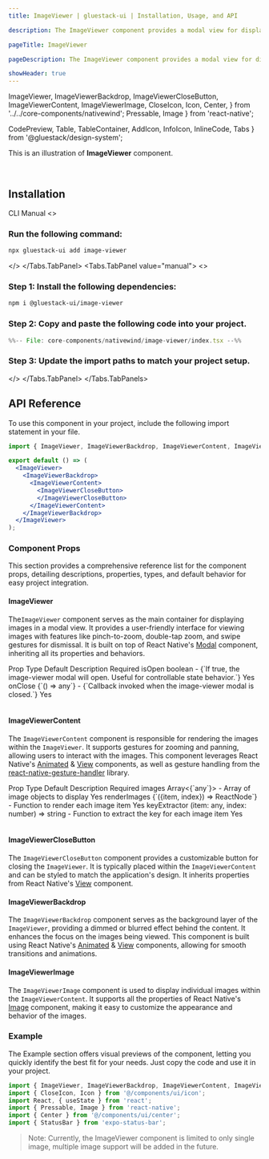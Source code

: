 ```yaml
---
title: ImageViewer | gluestack-ui | Installation, Usage, and API

description: The ImageViewer component provides a modal view for displaying and interacting with images, supporting features like pinch-to-zoom, double-tap zoom, and swipe up/down to dismiss.

pageTitle: ImageViewer

pageDescription: The ImageViewer component provides a modal view for displaying and interacting with images, supporting features like pinch-to-zoom, double-tap zoom, and swipe up/down to dismiss.

showHeader: true
---
```



<Meta title="with-nativewind/Components/Media And Icons/ImageViewer" />

  ImageViewer,
  ImageViewerBackdrop,
  ImageViewerCloseButton,
  ImageViewerContent,
  ImageViewerImage,
  CloseIcon,
  Icon,
  Center,
} from '../../core-components/nativewind';
  Pressable,
  Image
} from 'react-native';

  CodePreview,
  Table,
  TableContainer,
  AddIcon,
  InfoIcon,
  InlineCode,
  Tabs
} from '@gluestack/design-system';

This is an illustration of **ImageViewer** component.

<Wrapper>
  <CodePreview
    _rendererWrapper={{
      py: '$8',
      px: '$8',
    }}
    showComponentRenderer={true}
    showArgsController={false}
    metaData={{
      code: `
      function App() {
        const [visible, setVisible] = React.useState(false);
        const Images = [{ id: 1, url: 'https://img.freepik.com/free-photo/young-boy-learning-how-ride-horse_23-2150460636.jpg' }];
        return (
          <Center>
          <StatusBar hidden={visible}/>
            <Pressable onPress={() => setVisible(true)}>
              <Image
                source={{ uri: Images[0].url }}
                className="w-[200px] h-[200px]"
                resizeMode="cover"
              />
            </Pressable>
            <ImageViewer isOpen={visible} onClose={() => setVisible(false)}>
              <ImageViewerBackdrop>
                <ImageViewerContent
                  images={Images}
                  renderImages={({item, index}) => (
                    <ImageViewerImage source={{ uri: item.url }} />
                  )}
                  keyExtractor={(item, index) => item.id + '-' + index}
                >
                <ImageViewerCloseButton>
                  <Icon as={CloseIcon} className='text-secondary-500'/>
                </ImageViewerCloseButton>
              </ImageViewerContent>
            </ImageViewerBackdrop>
          </ImageViewer>
        </Center>
        );
      }
      `,
      transformCode: (code) => {
        return transformedCode(code, 'function', 'App');
      },
      scope: {
        Wrapper,
        ImageViewer,
        ImageViewerBackdrop,
        ImageViewerContent,
        ImageViewerCloseButton,
        ImageViewerImage,
        CloseIcon,
        Icon,
        useState,
        Pressable,
        Image,
        Center,
        StatusBar,
      },
      argsType: {},
    }}
  />
</Wrapper>

<br />

## Installation

<Tabs value="cli" type="section">
  <Tabs.TabList>
      <Tabs.Tab value="cli">
        <Tabs.TabTitle>CLI</Tabs.TabTitle>
      </Tabs.Tab>
     <Tabs.Tab value="manual">
        <Tabs.TabTitle>Manual</Tabs.TabTitle>
     </Tabs.Tab>
  </Tabs.TabList>
  <Tabs.TabPanels>
    <Tabs.TabPanel value="cli">
<>

### Run the following command:
  ```bash
  npx gluestack-ui add image-viewer
  ```
</>
    </Tabs.TabPanel>
    <Tabs.TabPanel value="manual"> 
<>

### Step 1: Install the following dependencies:
```bash
npm i @gluestack-ui/image-viewer
```

### Step 2: Copy and paste the following code into your project.
<CollapsibleCode>

```jsx 
%%-- File: core-components/nativewind/image-viewer/index.tsx --%% 
```
</CollapsibleCode>

### Step 3: Update the import paths to match your project setup.
</>
    </Tabs.TabPanel>
  </Tabs.TabPanels>
</Tabs>

## API Reference

To use this component in your project, include the following import statement in your file.

```jsx
import { ImageViewer, ImageViewerBackdrop, ImageViewerContent, ImageViewerCloseButton, ImageViewerImage } from '@/components/ui/image-viewer';
```

```jsx
export default () => (
  <ImageViewer>
    <ImageViewerBackdrop>
      <ImageViewerContent>
        <ImageViewerCloseButton>
        </ImageViewerCloseButton>
      </ImageViewerContent>
    </ImageViewerBackdrop>
  </ImageViewer>
);
```

### Component Props

This section provides a comprehensive reference list for the component props, detailing descriptions, properties, types, and default behavior for easy project integration.

#### ImageViewer
The`ImageViewer` component serves as the main container for displaying images in a modal view. It provides a user-friendly interface for viewing images with features like pinch-to-zoom, double-tap zoom, and swipe gestures for dismissal. It is built on top of React Native's [Modal](https://reactnative.dev/docs/modal) component, inheriting all its properties and behaviors.

<Wrapper>
  <TableContainer>
    <Table>
      <Table.THead>
        <Table.TR>
          <Table.TH>
            <Table.TText>Prop</Table.TText>
          </Table.TH>
          <Table.TH>
            <Table.TText>Type</Table.TText>
          </Table.TH>
          <Table.TH>
            <Table.TText>Default</Table.TText>
          </Table.TH>
          <Table.TH>
            <Table.TText>Description</Table.TText>
          </Table.TH>
          <Table.TH>
            <Table.TText>Required</Table.TText>
          </Table.TH>
        </Table.TR>
      </Table.THead>
      <Table.TBody>
        <Table.TR>
          <Table.TD>
            <Table.TText>
              <InlineCode>isOpen</InlineCode>
            </Table.TText>
          </Table.TD>
          <Table.TD>
            <Table.TText>boolean</Table.TText>
          </Table.TD>
          <Table.TD>
            <Table.TText>-</Table.TText>
          </Table.TD>
          <Table.TD>
            <Table.TText>{`If true, the image-viewer modal will open. Useful for controllable state behavior.`}</Table.TText>
          </Table.TD>
          <Table.TD>
            <Table.TText>Yes</Table.TText>
          </Table.TD>
        </Table.TR>
        <Table.TR>
          <Table.TD>
            <Table.TText>
              <InlineCode>onClose</InlineCode>
            </Table.TText>
          </Table.TD>
          <Table.TD>
            <Table.TText>{`() => any`}</Table.TText>
          </Table.TD>
          <Table.TD>
            <Table.TText>-</Table.TText>
          </Table.TD>
          <Table.TD>
            <Table.TText>{`Callback invoked when the image-viewer modal is closed.`}</Table.TText>
          </Table.TD>
          <Table.TD>
            <Table.TText>Yes</Table.TText>
          </Table.TD>
        </Table.TR>
      </Table.TBody>
    </Table>
  </TableContainer>
</Wrapper>

#### ImageViewerContent

The `ImageViewerContent` component is responsible for rendering the images within the `ImageViewer`. It supports gestures for zooming and panning, allowing users to interact with the images. This component leverages React Native's [Animated](https://reactnative.dev/docs/animated#props) & [View](https://reactnative.dev/docs/view) components, as well as gesture handling from the [react-native-gesture-handler](https://docs.swmansion.com/react-native-gesture-handler/docs/) library.

<Wrapper>
  <TableContainer>
    <Table>
      <Table.THead>
        <Table.TR>
          <Table.TH>
            <Table.TText>Prop</Table.TText>
          </Table.TH>
          <Table.TH>
            <Table.TText>Type</Table.TText>
          </Table.TH>
          <Table.TH>
            <Table.TText>Default</Table.TText>
          </Table.TH>
          <Table.TH>
            <Table.TText>Description</Table.TText>
          </Table.TH>
          <Table.TH>
            <Table.TText>Required</Table.TText>
          </Table.TH>
        </Table.TR>
      </Table.THead>
      <Table.TBody>
        <Table.TR>
          <Table.TD>
            <Table.TText>
              <InlineCode>images</InlineCode>
            </Table.TText>
          </Table.TD>
          <Table.TD>
            <Table.TText>Array&lt;{`any`}&gt;</Table.TText>
          </Table.TD>
          <Table.TD>
            <Table.TText>-</Table.TText>
          </Table.TD>
          <Table.TD>
            <Table.TText>Array of image objects to display</Table.TText>
          </Table.TD>
          <Table.TD>
            <Table.TText>Yes</Table.TText>
          </Table.TD>
        </Table.TR>
        <Table.TR>
          <Table.TD>
            <Table.TText>
              <InlineCode>renderImages</InlineCode>
            </Table.TText>
          </Table.TD>
          <Table.TD>
            <Table.TText>{`({item, index}) => ReactNode`}</Table.TText>
          </Table.TD>
          <Table.TD>
            <Table.TText>-</Table.TText>
          </Table.TD>
          <Table.TD>
            <Table.TText>Function to render each image item</Table.TText>
          </Table.TD>
          <Table.TD>
            <Table.TText>Yes</Table.TText>
          </Table.TD>
        </Table.TR>
        <Table.TR>
          <Table.TD>
            <Table.TText>
              <InlineCode>keyExtractor</InlineCode>
            </Table.TText>
          </Table.TD>
          <Table.TD>
            <Table.TText>
              <InlineCode>(item: any, index: number) => string</InlineCode>
            </Table.TText>
          </Table.TD>
          <Table.TD>
            <Table.TText>-</Table.TText>
          </Table.TD>
          <Table.TD>
            <Table.TText>Function to extract the key for each image item</Table.TText>
          </Table.TD>
          <Table.TD>
            <Table.TText>Yes</Table.TText>
          </Table.TD>
        </Table.TR>
      </Table.TBody>
    </Table>
  </TableContainer>
</Wrapper>

#### ImageViewerCloseButton

The `ImageViewerCloseButton` component provides a customizable button for closing the `ImageViewer`. It is typically placed within the `ImageViewerContent` and can be styled to match the application's design. It inherits properties from React Native's [View](https://reactnative.dev/docs/view) component.

#### ImageViewerBackdrop

The `ImageViewerBackdrop` component serves as the background layer of the `ImageViewer`, providing a dimmed or blurred effect behind the content. It enhances the focus on the images being viewed. This component is built using React Native's [Animated](https://reactnative.dev/docs/animated#props) & [View](https://reactnative.dev/docs/view) components, allowing for smooth transitions and animations.

#### ImageViewerImage

The `ImageViewerImage` component is used to display individual images within the `ImageViewerContent`. It supports all the properties of React Native's [Image](https://reactnative.dev/docs/image) component, making it easy to customize the appearance and behavior of the images.

### Example

The Example section offers visual previews of the component, letting you quickly identify the best fit for your needs. Just copy the code and use it in your project.

```jsx
import { ImageViewer, ImageViewerBackdrop, ImageViewerContent, ImageViewerCloseButton, ImageViewerImage } from '@/components/ui/image-viewer';
import { CloseIcon, Icon } from '@/components/ui/icon';
import React, { useState } from 'react';
import { Pressable, Image } from 'react-native';
import { Center } from '@/components/ui/center';
import { StatusBar } from 'expo-status-bar';
```

<Wrapper>
  <CodePreview
    _rendererWrapper={{
      py: '$8',
      px: '$8',
    }}
    showComponentRenderer={true}
    showArgsController={false}
    metaData={{
      code: `
      function App() {
        const [visible, setVisible] = React.useState(false);
        const Images = [{ id: 1, url: 'https://img.freepik.com/free-photo/young-boy-learning-how-ride-horse_23-2150460636.jpg' }];
        return (
          <Center>
          <StatusBar hidden={visible}/>
            <Pressable onPress={() => setVisible(true)}>
              <Image
                source={{ uri: Images[0].url }}
                className="w-[200px] h-[200px]"
                resizeMode="cover"
              />
            </Pressable>
            <ImageViewer isOpen={visible} onClose={() => setVisible(false)}>
              <ImageViewerBackdrop>
                <ImageViewerContent
                  images={Images}
                  renderImages={({item, index}) => (
                    <ImageViewerImage source={{ uri: item.url }} />
                  )}
                  keyExtractor={(item, index) => item.id + '-' + index}
                >
                <ImageViewerCloseButton>
                  <Icon as={CloseIcon} className='text-secondary-500'/>
                </ImageViewerCloseButton>
              </ImageViewerContent>
            </ImageViewerBackdrop>
          </ImageViewer>
        </Center>
        );
      }
      `,
      transformCode: (code) => {
        return transformedCode(code, 'function', 'App');
      },
      scope: {
        Wrapper,
        ImageViewer,
        ImageViewerBackdrop,
        ImageViewerContent,
        ImageViewerCloseButton,
        ImageViewerImage,
        CloseIcon,
        Icon,
        useState,
        Pressable,
        Image,
        Center,
        StatusBar,
      },
      argsType: {},
    }}
  />
</Wrapper>

> Note: Currently, the ImageViewer component is limited to only single image, multiple image support will be added in the future.

